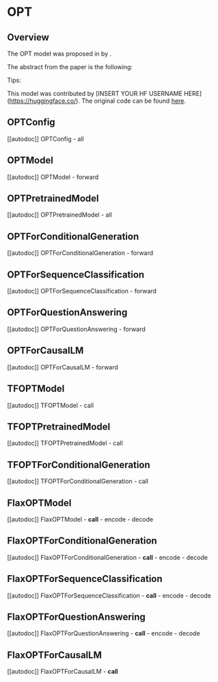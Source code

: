 <!--Copyright 2020 The HuggingFace Team. All rights reserved.

Licensed under the Apache License, Version 2.0 (the "License"); you may not use this file except in compliance with
the License. You may obtain a copy of the License at

http://www.apache.org/licenses/LICENSE-2.0

Unless required by applicable law or agreed to in writing, software distributed under the License is distributed on
an "AS IS" BASIS, WITHOUT WARRANTIES OR CONDITIONS OF ANY KIND, either express or implied. See the License for the
specific language governing permissions and limitations under the License.
-->

# OPT

## Overview

The OPT model was proposed in [<INSERT PAPER NAME HERE>](<INSERT PAPER LINK HERE>) by <INSERT AUTHORS HERE>.
<INSERT SHORT SUMMARY HERE>

The abstract from the paper is the following:

*<INSERT PAPER ABSTRACT HERE>*

Tips:

<INSERT TIPS ABOUT MODEL HERE>

This model was contributed by [INSERT YOUR HF USERNAME HERE](https://huggingface.co/<INSERT YOUR HF USERNAME HERE>).
The original code can be found [here](<INSERT LINK TO GITHUB REPO HERE>).


## OPTConfig

[[autodoc]] OPTConfig
    - all


## OPTModel

[[autodoc]] OPTModel
    - forward

## OPTPretrainedModel

[[autodoc]] OPTPretrainedModel
    - all

## OPTForConditionalGeneration

[[autodoc]] OPTForConditionalGeneration
    - forward

## OPTForSequenceClassification

[[autodoc]] OPTForSequenceClassification
    - forward

## OPTForQuestionAnswering

[[autodoc]] OPTForQuestionAnswering
    - forward

## OPTForCausalLM

[[autodoc]] OPTForCausalLM
    - forward

## TFOPTModel

[[autodoc]] TFOPTModel
    - call

## TFOPTPretrainedModel

[[autodoc]] TFOPTPretrainedModel
    - call

## TFOPTForConditionalGeneration

[[autodoc]] TFOPTForConditionalGeneration
    - call

## FlaxOPTModel

[[autodoc]] FlaxOPTModel
    - __call__
    - encode
    - decode

## FlaxOPTForConditionalGeneration

[[autodoc]] FlaxOPTForConditionalGeneration
    - __call__
    - encode
    - decode

## FlaxOPTForSequenceClassification

[[autodoc]] FlaxOPTForSequenceClassification
    - __call__
    - encode
    - decode

## FlaxOPTForQuestionAnswering

[[autodoc]] FlaxOPTForQuestionAnswering
    - __call__
    - encode
    - decode

## FlaxOPTForCausalLM

[[autodoc]] FlaxOPTForCausalLM
    - __call__
